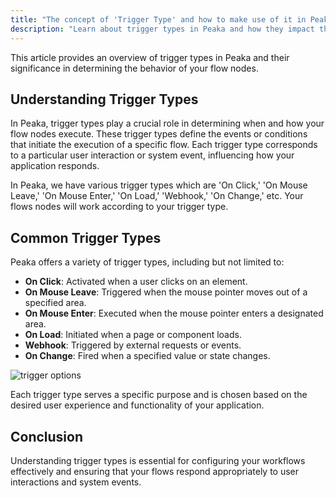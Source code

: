 ```yaml
---
title: "The concept of 'Trigger Type' and how to make use of it in Peaka"
description: "Learn about trigger types in Peaka and how they impact the behavior of your flow nodes."
---
```


This article provides an overview of trigger types in Peaka and their significance in determining the behavior of your flow nodes.

## Understanding Trigger Types

In Peaka, trigger types play a crucial role in determining when and how your flow nodes execute. These trigger types define the events or conditions that initiate the execution of a specific flow. Each trigger type corresponds to a particular user interaction or system event, influencing how your application responds.

In Peaka, we have various trigger types which are 'On Click,' 'On Mouse Leave,' 'On Mouse Enter,' 'On Load,' 'Webhook,' 'On Change,' etc. Your flows nodes will work according to your trigger type.

## Common Trigger Types

Peaka offers a variety of trigger types, including but not limited to:

- **On Click**: Activated when a user clicks on an element.
- **On Mouse Leave**: Triggered when the mouse pointer moves out of a specified area.
- **On Mouse Enter**: Executed when the mouse pointer enters a designated area.
- **On Load**: Initiated when a page or component loads.
- **Webhook**: Triggered by external requests or events.
- **On Change**: Fired when a specified value or state changes.

<img
  src="https://cdn.peaka.com/flows/what-is-trigger-type-1.png"
  alt="trigger options"
/>

Each trigger type serves a specific purpose and is chosen based on the desired user experience and functionality of your application.

## Conclusion

Understanding trigger types is essential for configuring your workflows effectively and ensuring that your flows respond appropriately to user interactions and system events.
